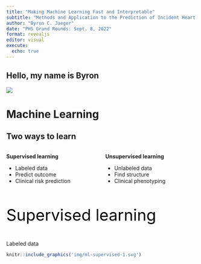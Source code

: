 ```yaml
---
title: "Making Machine Learning Fast and Interpretable"
subtitle: "Methods and Application to the Prediction of Incident Heart Failure"
author: "Byron C. Jaeger"
date: "PHS Grand Rounds: Sept. 8, 2022"
format: revealjs
editor: visual
execute: 
  echo: true
---
```



## Hello, my name is Byron

![](img/run_R_kids.png){fig-align="center"}

# Machine Learning

##

  

## Two ways to learn {auto-animate=true}

:::: {.columns}

::: {.column width="50%"}

**Supervised learning**

- Labeled data
- Predict outcome
- Clinical risk prediction

:::

::: {.column width="50%"}

**Unsupervised learning**

- Unlabeled data
- Find structure
- Clinical phenotyping

:::

::::

## {auto-animate=true}

::: {style="margin-top: 0px; font-size: 3em; color: black;"}
Supervised learning
:::

Labeled data

```r

knitr::include_graphics('img/ml-supervised-1.svg')

```





